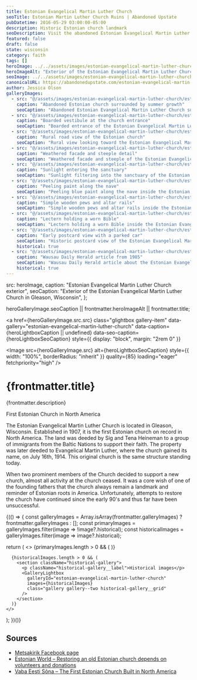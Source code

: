 ```yaml
---
title: Estonian Evangelical Martin Luther Church
seoTitle: Estonian Martin Luther Church Ruins | Abandoned Upstate
pubDatetime: 2016-05-29 03:00:00-05:00
description: Historic Estonian church landmark
seoDescription: Visit the abandoned Estonian Evangelical Martin Luther Church in Gleason, Wisconsin—the first Estonian parish in North America and a rare immigrant landmark.
featured: false
draft: false
state: wisconsin
category: faith
tags: []
heroImage: ../../assets/images/estonian-evangelical-martin-luther-church/estonian-evangelical-martin-luther-exterior-church.jpg
heroImageAlt: "Exterior of the Estonian Evangelical Martin Luther Church in Gleason, Wisconsin"
seoImage: ../../assets/images/estonian-evangelical-martin-luther-church/estonian-evangelical-martin-luther-interior-church.jpg
canonicalURL: https://abandonedupstate.com/estonian-evangelical-martin-luther-church/
author: Jessica Olson
galleryImages:
  - src: "@/assets/images/estonian-evangelical-martin-luther-church/estonian-evangelical-martin-luther-exterior-abandoned-church.jpg"
    caption: "Abandoned Estonian church surrounded by summer growth"
    seoCaption: "Abandoned Estonian Evangelical Martin Luther Church surrounded by trees in Gleason, Wisconsin"
  - src: "@/assets/images/estonian-evangelical-martin-luther-church/estonian-evangelical-martin-luther-exterior-entrance.jpg"
    caption: "Boarded vestibule at the church entrance"
    seoCaption: "Boarded entrance of the Estonian Evangelical Martin Luther Church in Gleason, Wisconsin"
  - src: "@/assets/images/estonian-evangelical-martin-luther-church/estonian-evangelical-martin-luther-exterior-rural-church.jpg"
    caption: "Rural road view of the Estonian church"
    seoCaption: "Rural view looking toward the Estonian Evangelical Martin Luther Church in Wisconsin"
  - src: "@/assets/images/estonian-evangelical-martin-luther-church/estonian-evangelical-martin-luther-exterior-wisconson-church.jpg"
    caption: "Weathered facade and steeple detail"
    seoCaption: "Weathered facade and steeple of the Estonian Evangelical Martin Luther Church"
  - src: "@/assets/images/estonian-evangelical-martin-luther-church/estonian-evangelical-martin-luther-interior-church.jpg"
    caption: "Sunlight entering the sanctuary"
    seoCaption: "Sunlight filtering into the sanctuary of the Estonian Evangelical Martin Luther Church"
  - src: "@/assets/images/estonian-evangelical-martin-luther-church/estonian-evangelical-martin-luther-interior-sanctuary.jpg"
    caption: "Peeling paint along the nave"
    seoCaption: "Peeling blue paint along the nave inside the Estonian Evangelical Martin Luther Church"
  - src: "@/assets/images/estonian-evangelical-martin-luther-church/estonian-evangelical-martin-luther-interior-pews.jpg"
    caption: "Simple wooden pews and altar rails"
    seoCaption: "Simple wooden pews and altar rails inside the Estonian Evangelical Martin Luther Church"
  - src: "@/assets/images/estonian-evangelical-martin-luther-church/estonian-evangelical-martin-luther-interior-lectern-bible.jpg"
    caption: "Lectern holding a worn Bible"
    seoCaption: "Lectern holding a worn Bible inside the Estonian Evangelical Martin Luther Church"
  - src: "@/assets/images/estonian-evangelical-martin-luther-church/estonian-evangelical-martin-luther-historic-church-car.jpg"
    caption: "Early postcard view with a parked car"
    seoCaption: "Historic postcard view of the Estonian Evangelical Martin Luther Church with a parked car"
    historical: true
  - src: "@/assets/images/estonian-evangelical-martin-luther-church/estonian-evangelical-martin-luther-historic-1985-newpaper.jpg"
    caption: "Wausau Daily Herald article from 1985"
    seoCaption: "Wausau Daily Herald article about the Estonian Evangelical Martin Luther Church from July 1985"
    historical: true
---
```





  src: heroImage,
  caption: "Estonian Evangelical Martin Luther Church exterior",
  seoCaption: "Exterior of the Estonian Evangelical Martin Luther Church in Gleason, Wisconsin",
};

  heroGalleryImage.seoCaption || frontmatter.heroImageAlt || frontmatter.title;

<a
  href={heroGalleryImage.src.src}
  class="glightbox gallery-item"
  data-gallery="estonian-evangelical-martin-luther-church"
  data-caption={heroLightboxCaption || undefined}
  data-seo-caption={heroLightboxSeoCaption}
  style={{ display: "block", margin: "2rem 0" }}
>
  <Image
    src={heroGalleryImage.src}
    alt={heroLightboxSeoCaption}
    style={{ width: "100%", borderRadius: "inherit" }}
    quality={85}
    loading="eager"
    fetchpriority="high"
  />
</a>

<div class="my-4"></div>

# {frontmatter.title}
<p className="post-tagline" style={{ color: "#b9975c" }}>{frontmatter.description}</p>

First Estonian Church in North America

The Estonian Evangelical Martin Luther Church is located in Gleason, Wisconsin. Established in 1907, it is the first Estonian church on record in North America. The land was deeded by Sig and Tena Heineman to a group of immigrants from the Baltic Nations to support their faith. The property was later deeded to Evangelical Martin Luther, where the church gained its name, on July 16th, 1914. This original church is the same structure standing today.

When two prominent members of the Church decided to support a new church, almost all activity at the church ceased. It was a core wish of one of the founding fathers that the church always remain a landmark and reminder of Estonian roots in America. Unfortunately, attempts to restore the church have continued since the early 90's and thus far have been unsuccessful.

<div class="my-12"></div>

{(() => {
  const galleryImages = Array.isArray(frontmatter.galleryImages)
    ? frontmatter.galleryImages
    : [];
  const primaryImages = galleryImages.filter(image => !image?.historical);
  const historicalImages = galleryImages.filter(image => image?.historical);

  return (
    <>
      {primaryImages.length > 0 && (
        <GalleryLightbox
          galleryId="estonian-evangelical-martin-luther-church"
          images={primaryImages}
        />
      )}

      {historicalImages.length > 0 && (
        <section className="historical-gallery">
          <p className="historical-gallery__label">Historical images</p>
          <GalleryLightbox
            galleryId="estonian-evangelical-martin-luther-church"
            images={historicalImages}
            class="gallery gallery--two historical-gallery__grid"
          />
        </section>
      )}
    </>
  );
})()}

## Sources

- [Metsakirik Facebook page](https://www.facebook.com/metsakirik/)
- [Estonian World – Restoring an old Estonian church depends on volunteers and donations](https://estonianworld.com/life/restoring-an-old-estonian-church-depends-on-volunteers-and-donations/)
- [Vaba Eesti Sõna – The First Estonian Church Built in North America](https://www.vabaeestisona.com/the-first-estonian-church-built-in-north-america/)
